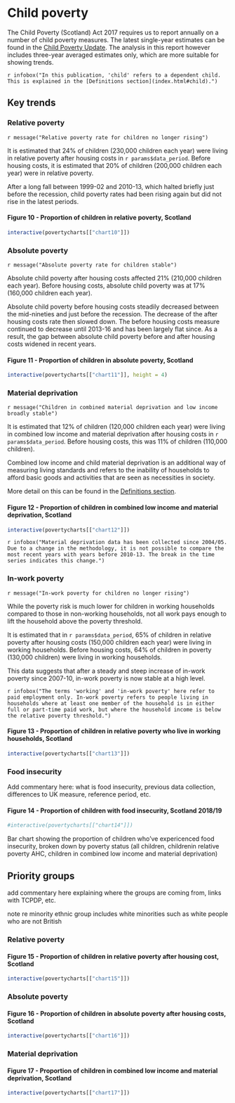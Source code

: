# Child poverty

The Child Poverty (Scotland) Act 2017 requires us to report annually on a number of child poverty measures. The latest single-year estimates can be found in the [Child Poverty Update](cpupdate.html). The analysis in this report however includes three-year averaged estimates only, which are more suitable for showing trends.

`r infobox("In this publication, 'child' refers to a dependent child. This is explained in the [Definitions section](index.html#child).")`

## Key trends {.tabset}

### Relative poverty

`r message("Relative poverty rate for children no longer rising")`

It is estimated that 24% of children (230,000 children each year) were living in relative poverty after housing costs in `r params$data_period`. Before housing costs, it is estimated that 20% of children (200,000 children each year) were in relative poverty.

After a long fall between 1999-02 and 2010-13, which halted briefly just before the recession, child poverty rates had been rising again but did not rise in the latest periods.

#### Figure 10 - Proportion of children in relative poverty, Scotland
```{r chart10}
interactive(povertycharts[["chart10"]])
```

### Absolute poverty

`r message("Absolute poverty rate for children stable")`

Absolute child poverty after housing costs affected 21% (210,000 children each year). Before housing costs, absolute child poverty was at 17% (160,000 children each year).

Absolute child poverty before housing costs steadily decreased between the mid-nineties and just before the recession. The decrease of the after housing costs rate then slowed down. The before housing costs measure continued to decrease until 2013-16 and has been largely flat since. As a result, the gap between absolute child poverty before and after housing costs widened in recent years.

#### Figure 11 - Proportion of children in absolute poverty, Scotland
```{r chart11}
interactive(povertycharts[["chart11"]], height = 4)
```

### Material deprivation

`r message("Children in combined material deprivation and low income broadly stable")`

It is estimated that 12% of children (120,000 children each year) were living in combined low income and material deprivation after housing costs in `r params$data_period`. Before housing costs, this was 11% of children (110,000 children).

Combined low income and child material deprivation is an additional way of measuring living standards and refers to the inability of households to afford basic goods and activities that are seen as necessities in society.

More detail on this can be found in the [Definitions section](index.html#matdep).

#### Figure 12 - Proportion of children in combined low income and material deprivation, Scotland
```{r chart12}
interactive(povertycharts[["chart12"]])
```

`r infobox("Material deprivation data has been collected since 2004/05. Due to a change in the methodology, it is not possible to compare the most recent years with years before 2010-13. The break in the time series indicates this change.")`

### In-work poverty

`r message("In-work poverty for children no longer rising")`

While the poverty risk is much lower for children in working households compared to those in non-working households, not all work pays enough to lift the household above the poverty threshold.

It is estimated that in `r params$data_period`, 65% of children in relative poverty after housing costs (150,000 children each year) were living in working households. Before housing costs, 64% of children in poverty (130,000 children) were living in working households.

This data suggests that after a steady and steep increase of in-work poverty since 2007-10, in-work poverty is now stable at a high level.

`r infobox("The terms 'working' and 'in-work poverty' here refer to paid employment only. In-work poverty refers to people living in households where at least one member of the household is in either full or part-time paid work, but where the household income is below the relative poverty threshold.")`

#### Figure 13 - Proportion of children in relative poverty who live in working households, Scotland
```{r chart13}
interactive(povertycharts[["chart13"]])
```

### Food insecurity

Add commentary here: what is food insecurity, previous data collection, differences to UK measure, reference period, etc.

#### Figure 14 - Proportion of children with food insecurity, Scotland 2018/19
```{r chart14}
#interactive(povertycharts[["chart14"]])
```

Bar chart showing the proportion of children who've expericenced food insecurity, broken down by poverty status (all children, childrenin relative poverty AHC, children in combined low income and material deprivation)

## Priority groups {.tabset}

add commentary here explaining where the groups are coming from, links with TCPDP, etc.

note re minority ethnic group includes white minorities such as white people who are not British 

### Relative poverty

#### Figure 15 - Proportion of children in relative poverty after housing cost, Scotland
```{r chart15}
interactive(povertycharts[["chart15"]])
```

### Absolute poverty

#### Figure 16 - Proportion of children in absolute poverty after housing costs, Scotland
```{r chart16}
interactive(povertycharts[["chart16"]])
```

### Material deprivation

#### Figure 17 - Proportion of children in combined low income and material deprivation, Scotland
```{r chart17}
interactive(povertycharts[["chart17"]])
```

